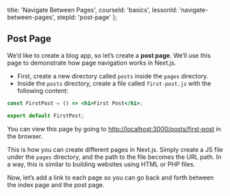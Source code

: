 
  title: 'Navigate Between Pages',
  courseId: 'basics',
  lessonId: 'navigate-between-pages',
  stepId: 'post-page'
};

## Post Page

We’d like to create a blog app, so let’s create a **post page**. We’ll use this page to demonstrate how page navigation works in Next.js.

- First, create a new directory called `posts` inside the `pages` directory.
- Inside the `posts` directory, create a file called `first-post.js` with the following content:

```jsx
const FirstPost = () => <h1>First Post</h1>;

export default FirstPost;
```

You can view this page by going to [http://localhost:3000/posts/first-post](http://localhost:3000/posts/first-post) in the browser.

This is how you can create different pages in Next.js. Simply create a JS file under the `pages` directory, and the path to the file becomes the URL path. In a way, this is similar to building websites using HTML or PHP files.

Now, let’s add a link to each page so you can go back and forth between the index page and the post page.


